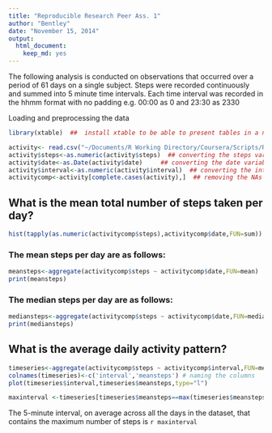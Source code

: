```yaml
---
title: "Reproducible Research Peer Ass. 1"
author: "Bentley"
date: "November 15, 2014"
output:
  html_document:
    keep_md: yes
---
```


The following analysis is conducted on observations that occurred over a period of 61 days on a single subject.
Steps were recorded continuously and summed into 5 minute time intervals.
Each time interval was recorded in the hhmm format with no padding e.g. 00:00 as 0 and 23:30 as 2330

Loading and preprocessing the data

```r
library(xtable)  ##  install xtable to be able to present tables in a neat format
```


```r
activity<- read.csv("~/Documents/R Working Directory/Coursera/Scripts/RepResProject1/activity.csv", colClasses = "character")
activity$steps<-as.numeric(activity$steps)  ## converting the steps variable to class numeric
activity$date<-as.Date(activity$date)     ## converting the date variable to class date
activity$interval<-as.numeric(activity$interval)  ## converting the interval variable to class numeric
activitycomp<-activity[complete.cases(activity),]  ## removing the NAs
```

## What is the mean total number of steps taken per day?

```r
hist(tapply(as.numeric(activitycomp$steps),activitycomp$date,FUN=sum))
```

### The mean steps per day are as follows:

```r
meansteps<-aggregate(activitycomp$steps ~ activitycomp$date,FUN=mean)
print(meansteps)
```

### The median steps per day are as follows:

```r
mediansteps<-aggregate(activitycomp$steps ~ activitycomp$date,FUN=median)
print(mediansteps)
```
## What is the average daily activity pattern?

```r
timeseries<-aggregate(activitycomp$steps ~ activitycomp$interval,FUN=mean)
colnames(timeseries)<-c('interval','meansteps') # naming the columns
plot(timeseries$interval,timeseries$meansteps,type="l")
```

```r
maxinterval <-timeseries[timeseries$meansteps==max(timeseries$meansteps),1]
```
The 5-minute interval, on average across all the days in the dataset, that contains the maximum number of steps is `r maxinterval`